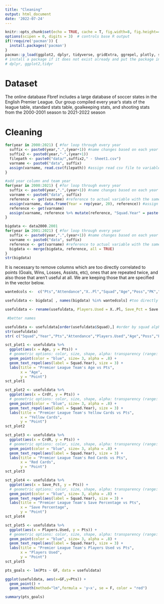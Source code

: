 ```yaml
---
title: "Cleaning"
output: html_document
date: '2022-07-24'
---
```


```r
knitr::opts_chunk$set(echo = TRUE, cache = T, fig.width=8, fig.height=4)
options(scipen = 0, digits = 3)  # controls base R output
if(!require('pacman')) {
  install.packages('pacman')
}
pacman::p_load(ggplot2, dplyr, tidyverse, gridExtra, ggrepel, plotly, skimr, tidytext, data.table) 
# install a package if it does not exist already and put the package in the path (library)
# dplyr, ggplot2,tidyr
```

# Dataset 
 
The online database Fbref includes a large database of soccer states in the English Premier League. Our group compiled every year's stats of the league table, standard stats table, goalkeeping stats, and shooting stats from the 2000-2001 season to 2021-2022 season

# Cleaning

```r

for(year in 2000:2021) { #for loop through every year
  suffix <- paste0(year,".",(year+1)) #name changes based on each year
  suffix2 <- paste0(year,"-",(year+1))
  filepath <- paste0("data/",suffix2," - Sheet1.csv") 
  varname <- paste0("data", suffix)
  assign(varname, read.csv(filepath)) #assign read csv file to variable name
}
```

```r
#add year column and team year 
for(year in 2000:2021) { #for loop through every year
  suffix <- paste0(year,".",(year+1)) #name changes based on each year
  varname <- paste0("data", suffix)
  reference <- get(varname) #reference to actual variable with the same string name
  assign(varname, data.frame(Year = rep(year, 20), reference)) #assign read csv file to variable name
  reference <- get(varname)
  assign(varname, reference %>% mutate(reference, "Squad.Year" = paste(reference$Squad, reference$Year)))
}

```

```r
bigdata <- data2000.2001
for(year in 2001:2021) { #for loop through every year
  suffix <- paste0(year,".",(year+1)) #name changes based on each year
  varname <- paste0("data", suffix)
  reference <- get(varname) #reference to actual variable with the same string name
  bigdata <- merge(bigdata, reference, all = TRUE)
}
str(bigdata)
```

It is necessary to remove columns which are too directly correlated to points (Goals, Wins, Losses, Assists, etc), ones that are repeated twice, and also those that aren't useful at all. We are keeping those that are specified in the vector below.
```r
wantedcols <-  c("Pts","Attendance","X..Pl","Squad","Age","Poss","PK","PKatt","CrdY","CrdR","GA","SoTA","Saves","Save.","CS","CS.","PKatt","PK","PKsv","PKm","Sh","SoT","SoT.","Sh.90","SoT.90","G.Sh","G.SoT","Dist","PK.1","PKatt.1","Year","Squad.Year")

usefuldata <- bigdata[ , names(bigdata) %in% wantedcols] #too directly correlated info (goals and assists obviously)

usefuldata <- rename(usefuldata, Players.Used = X..Pl, Save_Pct = Save., CS_Pct = CS., SoT_Pct = SoT., G_Per_Sht = G.Sh, G_Per_SoT = G.SoT,PK_A = PK.1, PKatt_A = PKatt.1, Sh_Per_90= Sh.90, SoT_Per_90 = SoT.90)

 #better names
```



```r
usefuldata <- usefuldata[order(usefuldata$Squad),] #order by squad alphabetically
str(usefuldata)
str( c("Squad","Year","Pts","Attendance","Players.Used","Age","Poss","PK","PKatt","CrdY","CrdR","GA","SoTA","Saves","Save_Pct","CS","CS_Pct","Pkatt","PK","PKsv","PKm","Sh","SoT","SoT_Pct","Sh_Per_90","SoT_Per_90","G_Per_Sht","G_Per_SoT","Dist","FK","PK_A","PKatt_A","Squad.Year"))
```

```r
sct_plot1 <- usefuldata %>%
  ggplot(aes(x = Age, y = Pts)) + 
  # geometric options: color, size, shape, alpha: transparency (range: 0 to 1)
  geom_point(color = "blue", size= 3, alpha = .8) + 
  geom_text_repel(aes(label = Squad.Year), size = 3) +
  labs(title = "Premier League Team's Age vs Pts", 
       x = "Age", 
       y = "Point")
sct_plot1

sct_plot2 <- usefuldata %>%
  ggplot(aes(x = CrdY, y = Pts)) + 
  # geometric options: color, size, shape, alpha: transparency (range: 0 to 1)
  geom_point(color = "blue", size= 3, alpha = .8) + 
  geom_text_repel(aes(label = Squad.Year), size = 3) +
  labs(title = "Premier League Team's Yellow Cards vs Pts", 
       x = "Yellow Cards", 
       y = "Point")
sct_plot2

sct_plot3 <- usefuldata %>%
  ggplot(aes(x = CrdR, y = Pts)) + 
  # geometric options: color, size, shape, alpha: transparency (range: 0 to 1)
  geom_point(color = "blue", size= 3, alpha = .8) + 
  geom_text_repel(aes(label = Squad.Year), size = 3) +
  labs(title = "Premier League Team's Red Cards vs Pts", 
       x = "Red Cards", 
       y = "Point")
sct_plot3

sct_plot4 <- usefuldata %>%
  ggplot(aes(x = Save_Pct, y = Pts)) + 
  # geometric options: color, size, shape, alpha: transparency (range: 0 to 1)
  geom_point(color = "blue", size= 3, alpha = .8) + 
  geom_text_repel(aes(label = Squad.Year), size = 3) +
  labs(title = "Premier League Team's Save Percentage vs Pts", 
       x = "Save Percentage", 
       y = "Point")
sct_plot4

sct_plot5 <- usefuldata %>%
  ggplot(aes(x = Players.Used, y = Pts)) + 
  # geometric options: color, size, shape, alpha: transparency (range: 0 to 1)
  geom_point(color = "blue", size= 3, alpha = .8) + 
  geom_text_repel(aes(label = Squad.Year), size = 3) +
  labs(title = "Premier League Team's Players Used vs Pts", 
       x = "Players Used", 
       y = "Point")
sct_plot5

pts_goals <- lm(Pts ~ GF, data = usefuldata)

ggplot(usefuldata, aes(x=GF,y=Pts)) + 
  geom_point() +
  geom_smooth(method="lm",formula = 'y~x', se = F, color = "red")

summary(pts_goals)



```


``` r
```

